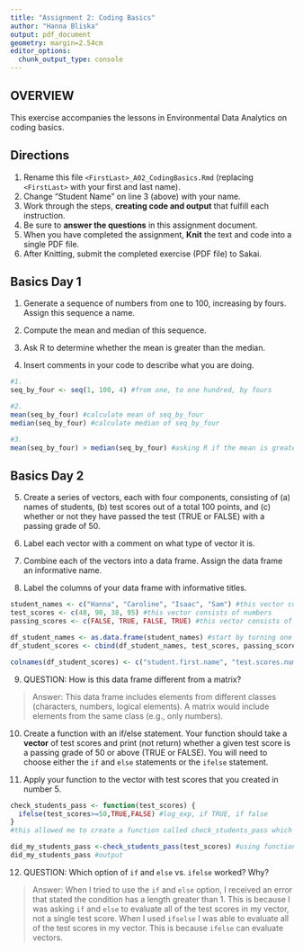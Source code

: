 ```yaml
---
title: "Assignment 2: Coding Basics"
author: "Hanna Bliska"
output: pdf_document
geometry: margin=2.54cm
editor_options: 
  chunk_output_type: console
---
```


## OVERVIEW

This exercise accompanies the lessons in Environmental Data Analytics on coding basics.

## Directions

1.  Rename this file `<FirstLast>_A02_CodingBasics.Rmd` (replacing `<FirstLast>` with your first and last name).
2.  Change "Student Name" on line 3 (above) with your name.
3.  Work through the steps, **creating code and output** that fulfill each instruction.
4.  Be sure to **answer the questions** in this assignment document.
5.  When you have completed the assignment, **Knit** the text and code into a single PDF file.
6.  After Knitting, submit the completed exercise (PDF file) to Sakai.

## Basics Day 1

1.  Generate a sequence of numbers from one to 100, increasing by fours. Assign this sequence a name.

2.  Compute the mean and median of this sequence.

3.  Ask R to determine whether the mean is greater than the median.

4.  Insert comments in your code to describe what you are doing.

```r
#1. 
seq_by_four <- seq(1, 100, 4) #from one, to one hundred, by fours

#2. 
mean(seq_by_four) #calculate mean of seq_by_four
median(seq_by_four) #calculate median of seq_by_four

#3. 
mean(seq_by_four) > median(seq_by_four) #asking R if the mean is greater than the median, output will return TRUE or FALSE

```

## Basics Day 2

5.  Create a series of vectors, each with four components, consisting of (a) names of students, (b) test scores out of a total 100 points, and (c) whether or not they have passed the test (TRUE or FALSE) with a passing grade of 50.

6.  Label each vector with a comment on what type of vector it is.

7.  Combine each of the vectors into a data frame. Assign the data frame an informative name.

8.  Label the columns of your data frame with informative titles.

```r
student_names <- c("Hanna", "Caroline", "Isaac", "Sam") #this vector consists of characters
test_scores <- c(48, 90, 38, 95) #this vector consists of numbers
passing_scores <- c(FALSE, TRUE, FALSE, TRUE) #this vector consists of logical elements

df_student_names <- as.data.frame(student_names) #start by turning one vector into a dataframe
df_student_scores <- cbind(df_student_names, test_scores, passing_scores) #add columns to the dataframe to create a single data frame with all vectors

colnames(df_student_scores) <- c("student.first.name", "test.scores.numeric", "test.scores.passing") #renaming columns more informative names

```

9.  QUESTION: How is this data frame different from a matrix?

> Answer: This data frame includes elements from different classes (characters, numbers, logical elements). A matrix would include elements from the same class (e.g., only numbers). 

10. Create a function with an if/else statement. Your function should take a **vector** of test scores and print (not return) whether a given test score is a passing grade of 50 or above (TRUE or FALSE). You will need to choose either the `if` and `else` statements or the `ifelse` statement. 

11. Apply your function to the vector with test scores that you created in number 5.

```r
check_students_pass <- function(test_scores) {
  ifelse(test_scores>=50,TRUE,FALSE) #log_exp, if TRUE, if false
}
#this allowed me to create a function called check_students_pass which will use my test scores and return TRUE or FALSE depending on if the test score was less than 50

did_my_students_pass <-check_students_pass(test_scores) #using function check_students_pass on my test_scores
did_my_students_pass #output

```

12. QUESTION: Which option of `if` and `else` vs. `ifelse` worked? Why?

> Answer: When I tried to use the `if` and `else` option, I received an error that stated the condition has a length greater than 1. This is because I was asking `if` and `else` to evaluate all of the test scores in my vector, not a single test score. When I used `ifselse` I was able to evaluate all of the test scores in my vector. This is because `ifelse` can evaluate vectors.
